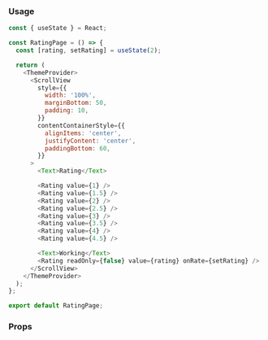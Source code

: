 ### Usage

```javascript type=expo state
const { useState } = React;

const RatingPage = () => {
  const [rating, setRating] = useState(2);

  return (
    <ThemeProvider>
      <ScrollView
        style={{
          width: '100%',
          marginBottom: 50,
          padding: 10,
        }}
        contentContainerStyle={{
          alignItems: 'center',
          justifyContent: 'center',
          paddingBottom: 60,
        }}
      >
        <Text>Rating</Text>

        <Rating value={1} />
        <Rating value={1.5} />
        <Rating value={2} />
        <Rating value={2.5} />
        <Rating value={3} />
        <Rating value={3.5} />
        <Rating value={4} />
        <Rating value={4.5} />

        <Text>Working</Text>
        <Rating readOnly={false} value={rating} onRate={setRating} />
      </ScrollView>
    </ThemeProvider>
  );
};

export default RatingPage;
```

### Props

<PropsTable component="Rating" platform="native" />
